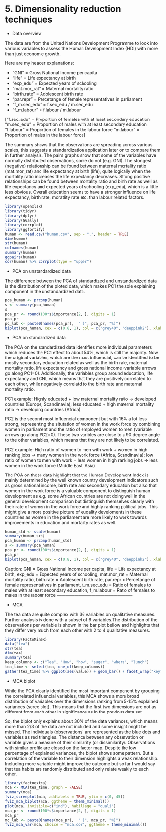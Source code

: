 # 5. Dimensionality reduction techniques

- Data overview

The data are from the United Nations Development Programme to look into various variables to assess the Human Development Index (HDI) with more than just economic growth.

Here are my header explanations:

- "GNI" = Gross National Income per capita
- "life" = Life expectancy at birth
- "exp_edu" = Expected years of schooling
- "mat.mor_rat" = Maternal mortality ratio
- "birth.rate" = Adolescent birth rate
- "par.repr" = Percetange of female representatives in parliament
- "f_m.sec_edu" = f.sec_edu / m.sec_edu
- "f_m.labour" = f.labour / m.labour

["f.sec_edu" = Proportion of females with at least secondary education
"m.sec_edu" = Proportion of males with at least secondary education
"f.labour" = Proportion of females in the labour force
"m.labour" = Proportion of males in the labour force]

The summary shows that the observations are spreading across various scales, this suggests a standardization application later on to compare them in further analysis. The pairs graphs show that some of the variables have normally distributed observations, some do not (e.g. GNI). The stongest (negative) relationship can be found between maternal mortality ratio (mat.mor_rat) and life expectancy at birth (life), quite logically when the mortality ratio increases the life expectancy decreases. Strong positive relationships can be found between mortality ratio and birth rate as well as life expectancy and expected years of schooling (exp_edu), which is a little less obvious. Overall education seems to have a stronger influence on life expectancy, birth rate, moratlity rate etc. than labour related factors. 

```r
library(openxlsx)
library(tidyr)
library(dplyr)
library(GGally)
library(corrplot)
library(ggfortify)
human <- read.csv("human.csv", sep = ",", header = TRUE)
dim(human)
str(human)
colnames(human)
summary(human)
ggpairs(human)
cor(human) %>% corrplot(type = "upper")
```

- PCA on unstandardized data

The difference between the PCA of standardized and unstandardized data is the distribution of the ploted data, which makes PC1 the sole explaining component in the unstandardized data. 

```r
pca_human <- prcomp(human)
s <- summary(pca_human)
s
pca_pr <- round(100*s$importance[2, ], digits = 1)
pca_pr
pc_lab <- paste0(names(pca_pr),  " (", pca_pr, "%)")
biplot(pca_human, cex = c(0.8, 1), col = c("grey40", "deeppink2"), xlab = pc_lab[1], ylab = pc_lab[2])
```

- PCA on standardized data

The PCA on the standardized data identifies more individual parameters which reduces the PC1 effect to about 54%, which is still the majority. Now the original variables, which are the most influencial, can be identified to be mostly secondary education related as well as the birth rate, maternal mortality ratio, life expectancy and gross national income (variable arrows go along PC1=0). Additionally, the variables group around education, life expectancy and GNI, which means that they are positively correlated to each other, while negatively correlatd to the birth rate and maternal mortality ratio. 

PC1 example: Highly educated + low maternal mortality ratio -> developed countries (Europe, Scandinavia); less educated + high maternal mortality ratio -> developing countries (Africa)

PC2 is the second most influencial component but with 16% a lot less strong, representing the situtation of women in the work force by combining women in parliament and the ratio of employed women to men (variable arrows go along PC2=0). These two varibles are close to a 90 degree angle to the other variables, which means that they are not likely to be correlated.

PC2 example: High ratio of women to men with work + women in high ranking jobs -> many women in the work force (Africa, Scandinavia); low ratio of women to men with work +  less women in high ranking jobs ->  less women in the work force (Middle East, Asia)

The PCA on these data highlight that the Human Development Index is mainly determined by the well known country development indicators such as gross national income, birth rate and secondary education but also that women in the work force is a valuable component to distinguish human development as e.g. some African countries are not doing well in the general development comparison but distinguish themselves clearly with their rate of women in the work force and highly ranking political jobs. This might give a more positive picture of euqality develoments in these countries as women in the parliament are more likely to work towards improvements in education and mortality rates as well.

```r
human_std <- scale(human)
summary(human_std)
pca_human <- prcomp(human_std)
s <- summary(pca_human)
pca_pr <- round(100*s$importance[2, ], digits = 1)
pca_pr
biplot(pca_human, cex = c(0.8, 1), col = c("grey40", "deeppink2"), xlab = "Country Development (53.6%)", ylab = "Women in the work force (16.2%)")
```

Caption: 
GNI = Gross National Income per capita, life = Life expectancy at birth, exp_edu = Expected years of schooling, mat.mor_rat = Maternal mortality ratio, birth.rate = Adolescent birth rate, par.repr = Percetange of female representatives in parliament, f_m.sec_edu = Ratio of females to males with at least secondary education, f_m.labour = Ratio of females to males in the labour force
-----------------------------------------------------

- MCA

The tea data are quite complex with 36 variables on qualitative measures. Further analysis is done with a subset of 6 variables.The distribution of the observations per variable is shown in the bar plot bellow and highlights that they differ very much from each other with 2 to 4 qualitative measures.

```r
library(FactoMineR)
data("tea")
str(tea)
dim(tea)
summary(tea)
keep_columns <- c("Tea", "How", "how", "sugar", "where", "lunch")
tea_time <- select(tea, one_of(keep_columns))
gather(tea_time) %>% ggplot(aes(value)) + geom_bar() + facet_wrap("key", scales = "free") + theme(axis.text.x = element_text(angle = 45, hjust = 1, size = 8))
```

- MCA biplot 

While the PCA clearly identified the most important component by grouping the correlated influencial variables, this MCA shows a more broad distribution of variables over the dimensions ranking from 5-15% explained variances (scree plot). This means that the first two dimensions are not as different from each other in significance as in the previous data set.

So, the biplot only explains about 30% of the data variances, which means more than 2/3 of the data are not included and some insight might be missed. The individuals (observations) are represented as the blue dots and variables as red triangles. The distance between any observation or variable gives a measure of their similarity (or dissimilarity). Observations with similar profile are closed on the factor map. Despite the low percentage of explained variances, the biplot shows some pattern. But a correlation of the variable to their dimension highlights a weak relationship. Including more variable might improve the outcome but so far I would say that tea habits are randomly distributed and only relate weakly to each other.

```r
library(factoextra)
mca <- MCA(tea_time, graph = FALSE)
summary(mca)
fviz_screeplot(mca, addlabels = TRUE, ylim = c(0, 45))
fviz_mca_biplot(mca, ggtheme = theme_minimal())
plot(mca, invisible=c("ind"), habillage = "quali")
mca_pr <- round(100*s$importance[2, ], digits = 1)
mca_pr
mc_lab <- paste0(names(mca_pr),  " (", mca_pr, "%)")
fviz_mca_var(mca, choice = "mca.cor", ggtheme = theme_minimal())
```

